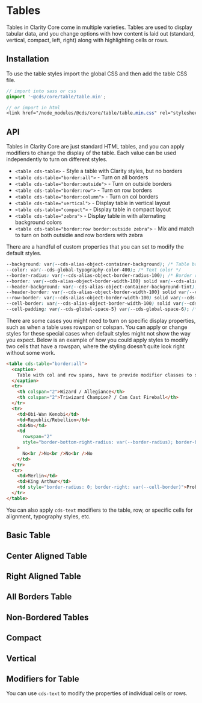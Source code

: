 
<Meta title="Components/Table" />

# Tables

Tables in Clarity Core come in multiple varieties. Tables are used to display tabular data, and
you change options with how content is laid out (standard, vertical, compact, left, right) along with
highlighting cells or rows.

## Installation

To use the table styles import the global CSS and then add the table CSS file.

```scss
// import into sass or css
@import '~@cds/core/table/table.min';

// or import in html
<link href="/node_modules/@cds/core/table/table.min.css" rel="stylesheet">
```

## API

Tables in Clarity Core are just standard HTML tables, and you can apply modifiers to change the display
of the table. Each value can be used independently to turn on different styles.

- `<table cds-table>` - Style a table with Clarity styles, but no borders
- `<table cds-table="border:all">` - Turn on all borders
- `<table cds-table="border:outside">` - Turn on outside borders
- `<table cds-table="border:row">` - Turn on row borders
- `<table cds-table="border:column">` - Turn on col borders
- `<table cds-table="vertical">` - Display table in vertical layout
- `<table cds-table="compact">` - Display table in compact layout
- `<table cds-table="zebra">` - Display table in with alternating background colors
- `<table cds-table="border:row border:outside zebra">` - Mix and match to turn on both outsidie and row borders with zebra

There are a handful of custom properties that you can set to modify the default styles.

```css
--background: var(--cds-alias-object-container-background); /* Table background */
--color: var(--cds-global-typography-color-400); /* Text color */
--border-radius: var(--cds-alias-object-border-radius-100); /* Border radius for corners of table */
--border: var(--cds-alias-object-border-width-100} solid var(--cds-alias-object-border-color); /* Outside border style */
--header-background: var(--cds-alias-object-container-background-tint); /* Header background */
--header-border: var(--cds-alias-object-border-width-100} solid var(--cds-alias-object-border-color); /* Header border separator style */
--row-border: var(--cds-alias-object-border-width-100) solid var(--cds-alias-object-border-color-tint); /* Row border separator style */
--cell-border: var(--cds-alias-object-border-width-100) solid var(--cds-alias-object-border-color-tint); /* Column border separator style */
--cell-padding: var(--cds-global-space-5} var(--cds-global-space-6); /* Cell padding */
```

There are some cases you might need to turn on specific display properties, such as when a table uses
rowspan or colspan. You can apply or change styles for these special cases when default styles might
not show the way you expect. Below is an example of how you could apply styles to modify two cells that
have a rowspan, where the styling doesn't quite look right without some work.

```html
<table cds-table="border:all">
  <caption>
    Table with col and row spans, have to provide modifier classes to set correct border and radius
  </caption>
  <tr>
    <th colspan="2">Wizard / Allegiance</th>
    <th colspan="2">Triwizard Champion? / Can Cast Fireball</th>
  </tr>
  <tr>
    <td>Obi-Wan Kenobi</td>
    <td>Republic/Rebellion</td>
    <td>No</td>
    <td
      rowspan="2"
      style="border-bottom-right-radius: var(--border-radius); border-bottom: var(--border); border-right: var(--border);"
    >
      No<br />No<br />No<br />No
    </td>
  </tr>
  <tr>
    <td>Merlin</td>
    <td>King Arthur</td>
    <td style="border-radius: 0; border-right: var(--cell-border)">Probably invented the tournament</td>
  </tr>
</table>
```

You can also apply `cds-text` modifiers to the table, row, or specific cells for alignment, typography styles, etc.

## Basic Table

<Preview>
  <Story id="stories-table--basic" />
</Preview>

## Center Aligned Table

<Preview>
  <Story id="stories-table--center-table" />
</Preview>

## Right Aligned Table

<Preview>
  <Story id="stories-table--right-table" />
</Preview>

## All Borders Table

<Preview>
  <Story id="stories-table--border-table" />
</Preview>

## Non-Bordered Tables

<Preview>
  <Story id="stories-table--noborder-table" />
</Preview>

## Compact

<Preview>
  <Story id="stories-table--compact-table" />
</Preview>

## Vertical

<Preview>
  <Story id="stories-table--vertical-table" />
</Preview>

## Modifiers for Table

You can use `cds-text` to modify the properties of individual cells or rows.

<Preview>
  <Story id="stories-table--modifier-table" />
</Preview>
